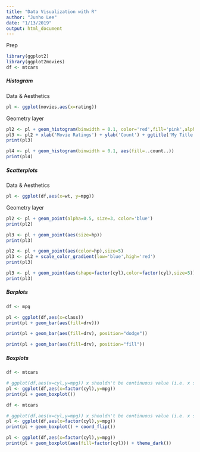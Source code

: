 ```yaml
---
title: "Data Visualization with R"
author: "Junho Lee"
date: "1/13/2019"
output: html_document
---
```


Prep
```r
library(ggplot2)
library(ggplot2movies)
df <- mtcars
```


##### Histogram

Data & Aesthetics
```r
pl <- ggplot(movies,aes(x=rating))
```

Geometry layer
```r
pl2 <- pl + geom_histogram(binwidth = 0.1, color='red',fill='pink',alpha=0.5,aes(fill=..count..)) #alpha for transparency
pl3 <- pl2 + xlab('Movie Ratings') + ylab('Count') + ggtitle('My Title')
print(pl3)
```

```r
pl4 <- pl + geom_histogram(binwidth = 0.1, aes(fill=..count..))
print(pl4)
```


##### Scatterplots

Data & Aesthetics
```r
pl <- ggplot(df,aes(x=wt, y=mpg))
```

Geometry layer
```r
pl2 <- pl + geom_point(alpha=0.5, size=3, color='blue')
print(pl2)
```

```r
pl3 <- pl + geom_point(aes(size=hp))
print(pl3)
```
```r
pl2 <- pl + geom_point(aes(color=hp),size=5)
pl3 <- pl2 + scale_color_gradient(low='blue',high='red')
print(pl3)
```


```r
pl3 <- pl + geom_point(aes(shape=factor(cyl),color=factor(cyl),size=5))
print(pl3)
```


##### Barplots

```r
df <- mpg

pl <- ggplot(df,aes(x=class))
print(pl + geom_bar(aes(fill=drv)))
```

```r
print(pl + geom_bar(aes(fill=drv), position="dodge"))
```

```r
print(pl + geom_bar(aes(fill=drv), position="fill"))
```

##### Boxplots

```r
df <- mtcars

# ggplot(df,aes(x=cyl,y=mpg)) x shouldn't be continuous value (i.e. x should be categorical value)
pl <- ggplot(df,aes(x=factor(cyl),y=mpg))
print(pl + geom_boxplot())
```

```r
df <- mtcars

# ggplot(df,aes(x=cyl,y=mpg)) x shouldn't be continuous value (i.e. x should be categorical value)
pl <- ggplot(df,aes(x=factor(cyl),y=mpg))
print(pl + geom_boxplot() + coord_flip())
```


```r
pl <- ggplot(df,aes(x=factor(cyl),y=mpg))
print(pl + geom_boxplot(aes(fill=factor(cyl))) + theme_dark())
```